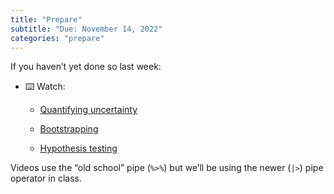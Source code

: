 ```yaml
---
title: "Prepare"
subtitle: "Due: November 14, 2022"
categories: "prepare"
---
```


If you haven't yet done so last week:

-   ⌨️ Watch:

    -   [Quantifying uncertainty](https://www.youtube.com/watch?v=LYpKrtZmQtI)

    -   [Bootstrapping](https://youtu.be/bdqpI3iVOso)

    -   [Hypothesis testing](https://datasciencebox.org/course-materials/_slides/u4-d12-hypothesis-testing/u4-d12-hypothesis-testing.html#1)

::: callout-note
Videos use the "old school" pipe (`%>%`) but we'll be using the newer (`|>`) pipe operator in class.
:::
